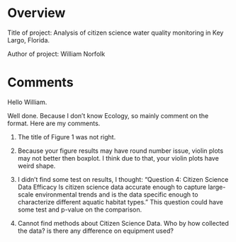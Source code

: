 # Overview

Title of project: Analysis of citizen science water quality monitoring in Key Largo, Florida.

Author of project: William Norfolk


# Comments

Hello William.

Well done. Because I don't know Ecology, so mainly comment on the format. Here are my comments.

1. The title of Figure 1 was not right.

2. Because your figure results may have round number issue, violin plots may not better then boxplot. I think due to that, your violin plots have weird shape.

3. I didn't find some test on results, I thought:
“Question 4: Citizen Science Data Efficacy
Is citizen science data accurate enough to capture large-scale environmental trends and is the data specific enough to characterize different aquatic habitat types."
This question could have some test and p-value on the comparison.

4. Cannot find methods about Citizen Science Data. Who by how collected the data? is there any difference on equipment used?





